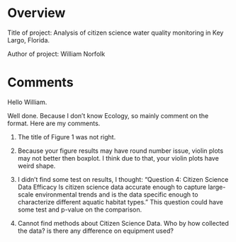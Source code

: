 # Overview

Title of project: Analysis of citizen science water quality monitoring in Key Largo, Florida.

Author of project: William Norfolk


# Comments

Hello William.

Well done. Because I don't know Ecology, so mainly comment on the format. Here are my comments.

1. The title of Figure 1 was not right.

2. Because your figure results may have round number issue, violin plots may not better then boxplot. I think due to that, your violin plots have weird shape.

3. I didn't find some test on results, I thought:
“Question 4: Citizen Science Data Efficacy
Is citizen science data accurate enough to capture large-scale environmental trends and is the data specific enough to characterize different aquatic habitat types."
This question could have some test and p-value on the comparison.

4. Cannot find methods about Citizen Science Data. Who by how collected the data? is there any difference on equipment used?





